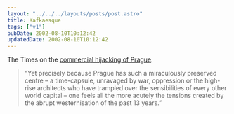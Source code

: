 ```yaml
---
layout: "../../../layouts/posts/post.astro"
title: Kafkaesque
tags: ["v1"]
pubDate: 2002-08-10T10:12:42
updatedDate: 2002-08-10T10:12:42
---
```


The Times on the [commercial hijacking of Prague][1].

> &#8220;Yet precisely because Prague has such a miraculously preserved centre &#8211; a time-capsule, unravaged by war, oppression or the high-rise architects who have trampled over the sensibilities of every other world capital &#8211; one feels all the more acutely the tensions created by the abrupt westernisation of the past 13 years.&#8221;

[1]: http://www.timesonline.co.uk/article/0,,482-377096,00.html "The Times: The Czechs will not win any world cups for flamboyance"
